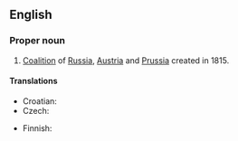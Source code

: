 ==English==
{{wikipedia}}

===Proper noun===
{{en-proper noun}}

# [[coalition|Coalition]] of [[Russia]], [[Austria]] and [[Prussia]] created in 1815.

====Translations====
{{trans-top|coalition}}
* Croatian: {{t-|hr|Sveta Alijansa|f}}
* Czech: {{t|cs|Svatá aliance|f}}
{{trans-mid}}
* Finnish: {{t-|fi|Pyhä allianssi}}
{{trans-bottom}}